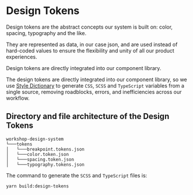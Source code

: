 
<Meta title="Foundations/Design Tokens/About" />

# Design Tokens

Design tokens are the abstract concepts our system is built on: color, spacing, typography and the like.

They are represented as data, in our case json, and are used instead of hard-coded values to ensure the flexibility and unity of all our product experiences.

Design tokens are directly integrated into our component library.

The design tokens are directly integrated into our component library, so we use [Style Dictionary](https://amzn.github.io/style-dictionary/) to generate `CSS`, `SCSS` and `TypeScript` variables from a single source, removing roadblocks, errors, and inefficiencies across our workflow.

## Directory and file architecture of the Design Tokens

```
workshop-design-system
└───tokens
│   └───breakpoint.tokens.json
│   └───color.token.json
│   └───spacing.token.json
│   └───typography.tokens.json
```

The command to generate the `SCSS` and `TypeScript` files is:

```
yarn build:design-tokens
```
